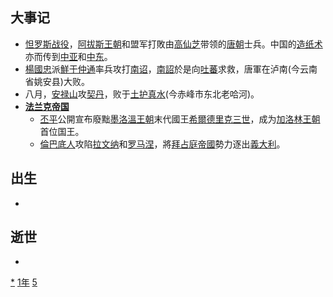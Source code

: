 {{yearTOC|751|唐'''[[天寶_(唐玄宗)|天寶]]十載'''；日本'''[[天平胜宝|天平胜宝]]三年'''；渤海国'''[[大興_(大欽茂)|大興]]十四年'''}}

== 大事记 ==
*[[怛罗斯战役|怛罗斯战役]]，[[阿拔斯王朝|阿拔斯王朝]]和盟军打敗由[[高仙芝|高仙芝]]带领的[[唐朝|唐朝]]士兵。中国的[[造纸术|造纸术]]亦而传到[[中亚|中亚]]和[[中东|中东]]。
*[[楊國忠|楊國忠]]派[[鮮于仲通|鮮于仲通]]率兵攻打[[南诏|南诏]]，[[南詔|南詔]]於是向[[吐蕃|吐蕃]]求救，唐軍在泸南(今云南省姚安县)大败。
*八月，[[安禄山|安禄山]]攻[[契丹|契丹]]，败于[[土护真水|土护真水]](今赤峰市东北老哈河)。
*'''[[法兰克帝国|法兰克帝国]]'''
**[[丕平|丕平]]公開宣布廢黜[[墨洛溫王朝|墨洛溫王朝]]末代國王[[希爾德里克三世|希爾德里克三世]]，成为[[加洛林王朝|加洛林王朝]]首位国王。
**[[倫巴底人|倫巴底人]]攻陷[[拉文纳|拉文纳]]和[[罗马涅|罗马涅]]，將[[拜占庭帝國|拜占庭帝國]]勢力逐出[[義大利|義大利]]。

== 出生 ==
*

== 逝世 ==
{{Wikisource year mention}}
*

[[Category:751年|*]]
[[Category:750年代|1年]]
[[Category:8世纪各年|5]]